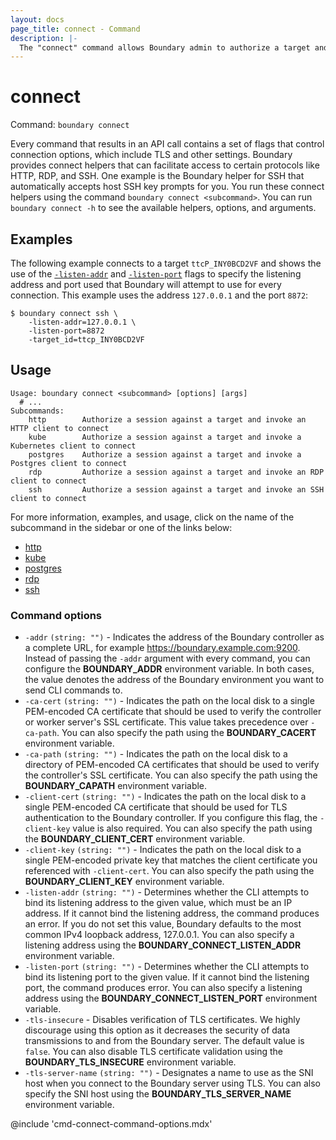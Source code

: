 ```yaml
---
layout: docs
page_title: connect - Command
description: |-
  The "connect" command allows Boundary admin to authorize a target and launch a proxied connection.
---
```


# connect

Command: `boundary connect`

Every command that results in an API call contains a set of flags that control connection options, which include TLS and other settings.
Boundary provides connect helpers that can facilitate access to certain protocols like HTTP, RDP, and SSH.
One example is the Boundary helper for SSH that automatically accepts host SSH key prompts for you.
You run these connect helpers using the command `boundary connect <subcommand>`.
You can run `boundary connect -h` to see the available helpers, options, and arguments.

## Examples

The following example connects to a target `ttcP_INY0BCD2VF` and shows the use of the
[`-listen-addr`](/boundary/docs/api-clients/commands/connect#-listen-port) and
[`-listen-port`](/boundary/docs/api-clients/commands/connect#-listen-addr) flags
to specify the listening address and port used that Boundary will attempt to use
for every connection. This example uses the address `127.0.0.1` and
the port `8872`:

```shell-session
$ boundary connect ssh \
    -listen-addr=127.0.0.1 \
    -listen-port=8872
    -target_id=ttcp_INY0BCD2VF
```

## Usage

<CodeBlockConfig hideClipboard>

```text
Usage: boundary connect <subcommand> [options] [args]
  # ...
Subcommands:
    http        Authorize a session against a target and invoke an HTTP client to connect
    kube        Authorize a session against a target and invoke a Kubernetes client to connect
    postgres    Authorize a session against a target and invoke a Postgres client to connect
    rdp         Authorize a session against a target and invoke an RDP client to connect
    ssh         Authorize a session against a target and invoke an SSH client to connect
```

</CodeBlockConfig>

For more information, examples, and usage, click on the name
of the subcommand in the sidebar or one of the links below:

- [http](/boundary/docs/api-clients/commands/connect/http)
- [kube](/boundary/docs/api-clients/commands/connect/kube)
- [postgres](/boundary/docs/api-clients/commands/connect/postgres)
- [rdp](/boundary/docs/api-clients/commands/connect/rdp)
- [ssh](/boundary/docs/api-clients/commands/connect/ssh)

### Command options

-  `-addr` `(string: "")` - Indicates the address of the Boundary controller as a complete URL, for example https://boundary.example.com:9200.
   Instead of passing the `-addr` argument with every command, you can configure the **BOUNDARY_ADDR** environment variable.
   In both cases, the value denotes the address of the Boundary environment you want to send CLI commands to.
-  `-ca-cert` `(string: "")` - Indicates the path on the local disk to a single PEM-encoded CA certificate that should be used to verify the controller or worker server's SSL certificate.
   This value takes precedence over `-ca-path`.
   You can also specify the path using the **BOUNDARY_CACERT** environment variable.
-  `-ca-path` `(string: "")` - Indicates the path on the local disk to a directory of PEM-encoded CA certificates that should be used to verify the controller's SSL certificate.
   You can also specify the path using the **BOUNDARY_CAPATH** environment variable.
-  `-client-cert` `(string: "")` - Indicates the path on the local disk to a single PEM-encoded CA certificate that should be used for TLS authentication to the Boundary controller.
   If you configure this flag, the `-client-key` value is also required.
   You can also specify the path using the **BOUNDARY_CLIENT_CERT** environment variable.
-  `-client-key` `(string: "")` - Indicates the path on the local disk to a single PEM-encoded private key that matches the client certificate you referenced with `-client-cert`.
  You can also specify the path using the **BOUNDARY_CLIENT_KEY** environment variable.
-  `-listen-addr` `(string: "")` - Determines whether the CLI attempts to bind its listening address to the given value, which must be an IP address.
   If it cannot bind the listening address, the command produces an error.
   If you do not set this value, Boundary defaults to the most common IPv4 loopback address, 127.0.0.1.
   You can also specify a listening address using the **BOUNDARY_CONNECT_LISTEN_ADDR** environment variable.
-  `-listen-port` `(string: "")` - Determines whether the CLI attempts to bind its listening port to the given value.
   If it cannot bind the listening port, the command produces error.
   You can also specify a listening address using the **BOUNDARY_CONNECT_LISTEN_PORT** environment variable.
- `-tls-insecure` - Disables verification of TLS certificates.
   We highly discourage using this option as it decreases the security of data transmissions to
      and from the Boundary server.
      The default value is `false`.
      You can also disable TLS certificate validation using the **BOUNDARY_TLS_INSECURE** environment variable.
-  `-tls-server-name` `(string: "")` - Designates a name to use as the SNI host when you connect to the Boundary server using TLS.
   You can also specify the SNI host using the **BOUNDARY_TLS_SERVER_NAME** environment variable.


@include 'cmd-connect-command-options.mdx'
